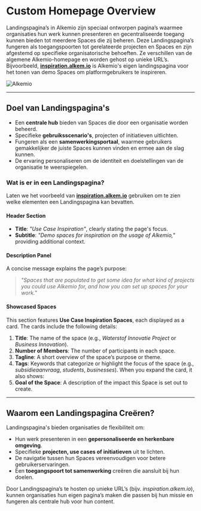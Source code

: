 # Custom Homepage Overview

Landingspagina’s in Alkemio zijn speciaal ontworpen pagina’s waarmee organisaties hun werk kunnen presenteren en gecentraliseerde toegang kunnen bieden tot meerdere Spaces die zij beheren. Deze Landingspagina’s fungeren als toegangspoorten tot gerelateerde projecten en Spaces en zijn afgestemd op specifieke organisatorische behoeften. Ze verschillen van de algemene Alkemio-homepage en worden gehost op unieke URL’s. Bijvoorbeeld, **[inspiration.alkem.io](https://inspiration.alkem.io/home)** is Alkemio's eigen landingspagina voor het tonen van demo Spaces om platformgebruikers te inspireren.

![Alkemio](/custom-homepage.png)

---

## Doel van Landingspagina's

- Een **centrale hub** bieden van Spaces die door een organisatie worden beheerd.
- Specifieke **gebruiksscenario's**, projecten of initiatieven uitlichten.
- Fungeren als een **samenwerkingsportaal**, waarmee gebruikers gemakkelijker de juiste Spaces kunnen vinden en ermee aan de slag kunnen.
- De ervaring personaliseren om de identiteit en doelstellingen van de organisatie te weerspiegelen.

### Wat is er in een Landingspagina?

Laten we het voorbeeld van **[inspiration.alkem.io](https://inspiration.alkem.io/home)** gebruiken om te zien welke elementen een Landingspagina kan bevatten.

#### Header Section

- **Title**: _"Use Case Inspiration"_, clearly stating the page's focus.
- **Subtitle**: _"Demo spaces for inspiration on the usage of Alkemio,"_ providing additional context.

#### Description Panel

A concise message explains the page’s purpose:

> _"Spaces that are populated to get some idea for what kind of projects you could use Alkemio for, and how you can set up spaces for your work."_

#### Showcased Spaces

This section features **Use Case Inspiration Spaces**, each displayed as a card. The cards include the following details:

1. **Title**: The name of the space (e.g., _Waterstof Innovatie Project_ or _Business Innovation_).
2. **Number of Members**: The number of participants in each space.
3. **Tagline**: A short overview of the space’s purpose or theme.
4. **Tags**: Keywords that categorize or highlight the focus of the space (e.g., _subsidieaanvraag_, _students_, _businesses_).
   When you expand the card, it also shows:
5. **Goal of the Space**: A description of the impact this Space is set out to create.

---

## Waarom een Landingspagina Creëren?

Landingspagina's bieden organisaties de flexibiliteit om:

- Hun werk presenteren in een **gepersonaliseerde en herkenbare omgeving**.
- Specifieke **projecten, use cases of initiatieven** uit te lichten.
- De navigatie tussen hun Spaces vereenvoudigen voor betere gebruikerservaringen.
- Een **toegangspoort tot samenwerking** creëren die aansluit bij hun doelen.

Door Landingspagina’s te hosten op unieke URL’s (bijv. _inspiration.alkem.io_), kunnen organisaties hun eigen pagina’s maken die passen bij hun missie en fungeren als centrale hub voor hun content.

